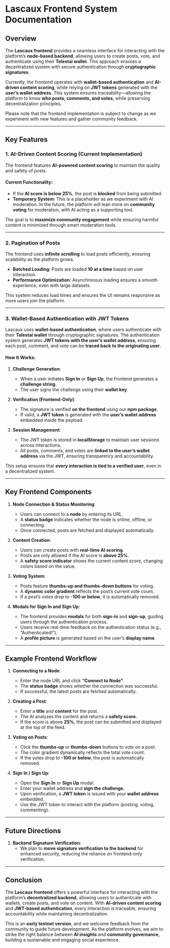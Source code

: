 # Lascaux Frontend System Documentation

## Overview

The **Lascaux frontend** provides a seamless interface for interacting with the platform’s **node-based backend**, allowing users to create posts, vote, and authenticate using their **Telestai wallet**. This approach ensures a decentralized system with secure authentication through **cryptographic signatures**.

Currently, the frontend operates with **wallet-based authentication** and **AI-driven content scoring**, while relying on **JWT tokens** generated with the **user’s wallet address**. This system ensures traceability—allowing the platform to know **who posts, comments, and votes**, while preserving decentralization principles. 

Please note that the frontend implementation is subject to change as we experiment with new features and gather community feedback.

---

## Key Features

### 1. **AI-Driven Content Scoring (Current Implementation)**
The frontend features **AI-powered content scoring** to maintain the quality and safety of posts. 

#### Current Functionality:
- If the **AI score is below 25%**, the post is **blocked** from being submitted.
- **Temporary System**: This is a placeholder as we experiment with AI moderation. In the future, the platform will lean more on **community voting** for moderation, with AI acting as a supporting tool.

The goal is to **maximize community engagement** while ensuring harmful content is minimized through smart moderation tools.

---

### 2. **Pagination of Posts**
The frontend uses **infinite scrolling** to load posts efficiently, ensuring scalability as the platform grows.

- **Batched Loading**: Posts are loaded **10 at a time** based on user interaction.
- **Performance Optimization**: Asynchronous loading ensures a smooth experience, even with large datasets.

This system reduces load times and ensures the UI remains responsive as more users join the platform.

---

### 3. **Wallet-Based Authentication with JWT Tokens**
Lascaux uses **wallet-based authentication**, where users authenticate with their **Telestai wallet** through cryptographic signatures. The authentication system generates **JWT tokens with the user’s wallet address**, ensuring each post, comment, and vote can be **traced back to the originating user**.

#### How It Works:
1. **Challenge Generation**:
   - When a user initiates **Sign In** or **Sign Up**, the frontend generates a **challenge string**.
   - The user signs the challenge using their **wallet key**.

2. **Verification (Frontend-Only)**:
   - The signature is verified **on the frontend** using our **npm package**.
   - If valid, a **JWT token** is generated with the **user’s wallet address** embedded inside the payload.

3. **Session Management**:
   - The JWT token is stored in **localStorage** to maintain user sessions across interactions.
   - All posts, comments, and votes are **linked to the user’s wallet address** via the JWT, ensuring transparency and accountability.

This setup ensures that **every interaction is tied to a verified user**, even in a decentralized system.

---

## Key Frontend Components

1. **Node Connection & Status Monitoring**:
   - Users can connect to a **node** by entering its URL.
   - A **status badge** indicates whether the node is online, offline, or connecting.
   - Once connected, posts are fetched and displayed automatically.

2. **Content Creation**:
   - Users can create posts with **real-time AI scoring**. 
   - Posts are only allowed if the AI score is **above 25%**.
   - A **safety score indicator** shows the current content score, changing colors based on the value.

3. **Voting System**:
   - Posts feature **thumbs-up and thumbs-down buttons** for voting.
   - A **dynamic color gradient** reflects the post’s current vote count.
   - If a post’s votes drop to **-100 or below**, it is automatically removed.

4. **Modals for Sign In and Sign Up**:
   - The frontend provides **modals** for both **sign-in** and **sign-up**, guiding users through the authentication process.
   - Users receive real-time feedback on the authentication status (e.g., “Authenticated!”).
   - A **profile picture** is generated based on the user’s **display name**.

---

## Example Frontend Workflow

1. **Connecting to a Node**:
   - Enter the node URL and click **“Connect to Node”**.
   - The **status badge** shows whether the connection was successful.
   - If successful, the latest posts are fetched automatically.

2. **Creating a Post**:
   - Enter a **title** and **content** for the post.
   - The AI analyzes the content and returns a **safety score**.
   - If the score is above **25%**, the post can be submitted and displayed at the top of the feed.

3. **Voting on Posts**:
   - Click the **thumbs-up** or **thumbs-down** buttons to vote on a post.
   - The color gradient dynamically reflects the total vote count.
   - If the votes drop to **-100 or below**, the post is automatically removed.

4. **Sign In / Sign Up**:
   - Open the **Sign In** or **Sign Up** modal.
   - Enter your wallet address and **sign the challenge**.
   - Upon verification, a **JWT token** is issued with your **wallet address** embedded.
   - Use the JWT token to interact with the platform (posting, voting, commenting).

---

## Future Directions

1. **Backend Signature Verification**:
   - We plan to **move signature verification to the backend** for enhanced security, reducing the reliance on frontend-only verification.

---

## Conclusion

The **Lascaux frontend** offers a powerful interface for interacting with the platform’s **decentralized backend**, allowing users to authenticate with wallets, create posts, and vote on content. With **AI-driven content scoring** and **JWT-based authentication**, every interaction is traceable, ensuring accountability while maintaining decentralization.

This is an **early testnet version**, and we welcome feedback from the community to guide future development. As the platform evolves, we aim to strike the right balance between **AI insights** and **community governance**, building a sustainable and engaging social experience.
